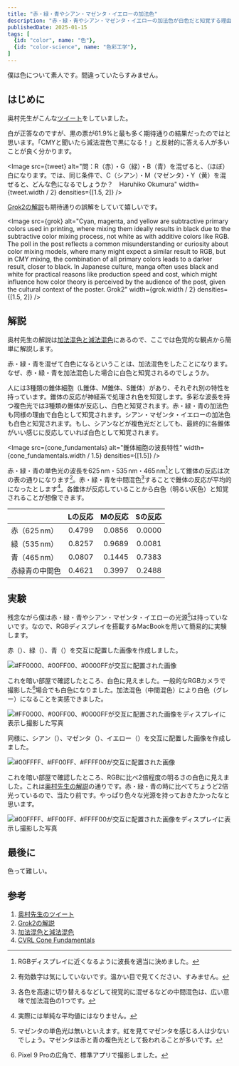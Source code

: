 ```yaml
---
title: "赤・緑・青やシアン・マゼンタ・イエローの加法色"
description: "赤・緑・青やシアン・マゼンタ・イエローの加法色が白色だと知覚する理由を簡単に解説します。その後簡単な実験を行い、体験します。"
publishedDate: 2025-01-15
tags: [
  {id: "color", name: "色"},
  {id: "color-science", name: "色彩工学"},
]
---
```


僕は色について素人です。間違っていたらすみません。

## はじめに

奥村先生がこんな[ツイート](https://twitter.com/h_okumura/status/1878696546717548580)をしていました。

白が正答なのですが、黒の票が$61.9\%$と最も多く期待通りの結果だったのではと思います。「CMYと聞いたら減法混色で黒になる！」と反射的に答える人が多いことが良く分かります。

<Image src={tweet} alt="問：R（赤）・G（緑）・B（青）を混ぜると、（ほぼ）白になります。では、同じ条件で、C（シアン）・M（マゼンタ）・Y（黄）を混ぜると、どんな色になるでしょうか？　Haruhiko Okumura" width={tweet.width / 2} densities={[1.5, 2]} />

[Grok2の解説](https://x.com/i/grok/share/Vo02o7EylDOm6zjqG2KMzrHtC)も期待通りの誤解をしていて嬉しいです。

<Image src={grok} alt="Cyan, magenta, and yellow are subtractive primary colors used in printing, where mixing them ideally results in black due to the subtractive color mixing process, not white as with additive colors like RGB. The poll in the post reflects a common misunderstanding or curiosity about color mixing models, where many might expect a similar result to RGB, but in CMY mixing, the combination of all primary colors leads to a darker result, closer to black. In Japanese culture, manga often uses black and white for practical reasons like production speed and cost, which might influence how color theory is perceived by the audience of the post, given the cultural context of the poster. Grok2" width={grok.width / 2} densities={[1.5, 2]} />

## 解説

奥村先生の解説は[加法混色と減法混色](https://okumuralab.org/~okumura/cs/color_mixture.html)にあるので、ここでは色覚的な観点から簡単に解説します。

赤・緑・青を混ぜて白色になるということは、加法混色をしたことになります。なぜ、赤・緑・青を加法混色した場合に白色と知覚されるのでしょうか。

人には3種類の錐体細胞（L錐体、M錐体、S錐体）があり、それぞれ別の特性を持っています。錐体の反応が神経系で処理され色を知覚します。多彩な波長を持つ複色光では3種類の錐体が反応し、白色と知覚されます。赤・緑・青の加法色も同様の理由で白色として知覚されます。シアン・マゼンタ・イエローの加法色も白色と知覚されます。もし、シアンなどが複色光だとしても、最終的に各錐体がいい感じに反応していれば白色として知覚されます。

<Image src={cone_fundamentals} alt="錐体細胞の波長特性" width={cone_fundamentals.width / 1.5} densities={[1.5]} />

赤・緑・青の単色光の波長を$625\,\mathrm{nm}$・$535\,\mathrm{nm}$・$465\,\mathrm{nm}$[^display-rgb]として錐体の反応は次の表の通りになります[^significant-digits]。赤・緑・青を中間混色[^intermediate-colors]することで錐体の反応が平均的になったとします[^not-simple]。各錐体が反応していることから白色（明るい灰色）と知覚されることが想像できます。

|                          |  Lの反応 |  Mの反応 |  Sの反応 |
| :----------------------- | -------: | -------: | -------: |
| 赤（$625\,\mathrm{nm}$） | $0.4799$ | $0.0856$ | $0.0000$ |
| 緑（$535\,\mathrm{nm}$） | $0.8257$ | $0.9689$ | $0.0081$ |
| 青（$465\,\mathrm{nm}$） | $0.0807$ | $0.1445$ | $0.7383$ |
| 赤緑青の中間色           | $0.4621$ | $0.3997$ | $0.2488$ |

[^display-rgb]: RGBディスプレイに近くなるように波長を適当に決めました。
[^significant-digits]: 有効数字は気にしていないです。温かい目で見てください、すみません。
[^intermediate-colors]: 各色を高速に切り替えるなどして視覚的に混ぜるなどの中間混色は、広い意味で加法混色の1つです。
[^not-simple]: 実際には単純な平均値にはなりません。

## 実験

残念ながら僕は赤・緑・青やシアン・マゼンタ・イエローの光源[^magenta-light]は持っていないです。なので、RGBディスプレイを搭載するMacBookを用いて簡易的に実験します。

[^magenta-light]: マゼンタの単色光は無いといえます。虹を見てマゼンタを感じる人は少ないでしょう。マゼンタは赤と青の複色光として扱われることが多いです。

赤（<Color value="#FF0000" />）、緑（<Color value="#00FF00" />）、青（<Color value="#0000FF" />）を交互に配置した画像を作成しました。

<Image src={rgb} alt="#FF0000、#00FF00、#0000FFが交互に配置された画像" width={rgb.width} densities={[1]} format="png" quality={100} />

これを暗い部屋で確認したところ、白色に見えました。一般的なRGBカメラで撮影した[^pixel-9-pro]場合でも白色になりました。加法混色（中間混色）により白色（グレー）になることを実感できました。

[^pixel-9-pro]: Pixel 9 Proの広角で、標準アプリで撮影しました。

<Image src={rgb_camera} alt="#FF0000、#00FF00、#0000FFが交互に配置された画像をディスプレイに表示し撮影した写真" width={rgb_camera.width} />

同様に、シアン（<Color value="#00FFFF" />）、マゼンタ（<Color value="#FF00FF" />）、イエロー（<Color value="#FFFF00" />）を交互に配置した画像を作成しました。

<Image src={cmy} alt="#00FFFF、#FF00FF、#FFFF00が交互に配置された画像" width={cmy.width} densities={[1]} format="png" quality={100} />

これを暗い部屋で確認したところ、RGBに比べ2倍程度の明るさの白色に見えました。これは[奥村先生の解説](https://okumuralab.org/~okumura/cs/color_mixture.html)の通りです。赤・緑・青の時に比べてちょうど2倍光っているので、当たり前です。やっぱり色々な光源を持っておきたかったなと思います。

<Image src={cmy_camera} alt="#00FFFF、#FF00FF、#FFFF00が交互に配置された画像をディスプレイに表示し撮影した写真" width={cmy_camera.width} />

## 最後に

色って難しい。

## 参考

1. [奥村先生のツイート](https://twitter.com/h_okumura/status/1878696546717548580)
2. [Grok2の解説](https://x.com/i/grok/share/Vo02o7EylDOm6zjqG2KMzrHtC)
3. [加法混色と減法混色](https://okumuralab.org/~okumura/cs/color_mixture.html)
4. [CVRL Cone Fundamentals](http://www.cvrl.org/cones.htm)
